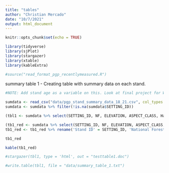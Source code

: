 ```yaml
---
title: "tables"
author: "Christian Mercado"
date: "10/7/2021"
output: html_document
---
```


```r
knitr::opts_chunk$set(echo = TRUE)
```

```r

library(tidyverse)
library(sjPlot)
library(stargazer)
library(xtable)
library(kableExtra)

#source("read_format_pgp_recentlymeasured.R")
```

summary table 1 - Creating table with summary data on each stand.

```r
#NOTE: Add stand age as a variable on this. Look at final project for WILD540 and join age to this. 

sumdata <- read_csv("data/pgp_stand_summary_data_18_21.csv", col_types = cols(.default = "?", SETTING_ID = "c"))
sumdata <- sumdata %>% filter(!is.na(sumdata$SETTING_ID))

(tbl1 <- sumdata %>% select(SETTING_ID, NF, ELEVATION, ASPECT_CLASS, HabType, COMMON_NAME, TPA_lead_CP1, TPA_TOT_CP1, TPA_lead_TP1, TPA_TOT_TP1, Init_disturbance, Remarks))

(tb1_red <- sumdata %>% select(SETTING_ID, NF, ELEVATION, ASPECT_CLASS, HabType, Init_disturbance))
tb1_red <- tb1_red %>% rename('Stand ID' = SETTING_ID, 'National Forest' = NF, 'Elevation' = ELEVATION, 'Aspect' = ASPECT_CLASS, 'Habitat Type' = HabType, 'Initial Disturbance' = Init_disturbance)

tb1_red

kable(tb1_red)

#stargazer(tbl1, type = 'html', out = "testtable1.doc")

#write.table(tbl1, file = "data/summary_table_1.txt")
```

```r

```

```r

```




```r

```


```r



```


